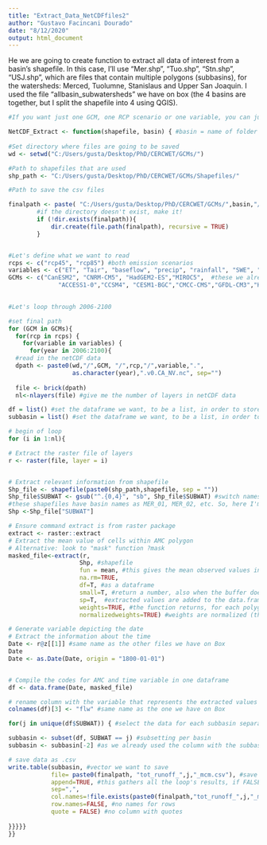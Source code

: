 ---
title: "Extract_Data_NetCDFfiles2"
author: "Gustavo Facincani Dourado"
date: "8/12/2020"
output: html_document
---

He we are going to create function to extract all data of interest from a basin's shapefile.
In this case, I'll use "Mer.shp", "Tuo.shp", "Stn.shp", "USJ.shp", which are files that contain multiple polygons (subbasins), for the watersheds: Merced, Tuolumne, Stanislaus and Upper San Joaquin. I used the file "allbasin_subwatersheds" we have on box (the 4 basins are together, but I split the shapefile into 4 using QGIS).

```{r}
#If you want just one GCM, one RCP scenario or one variable, you can just "mute" (#) the undesired ones in the first lines of this function, before the loop for the years

NetCDF_Extract <- function(shapefile, basin) { #basin = name of folder in which you'll save the data
  
#Set directory where files are going to be saved
wd <- setwd("C:/Users/gusta/Desktop/PhD/CERCWET/GCMs/")

#Path to shapefiles that are used
shp_path <- "C:/Users/gusta/Desktop/PhD/CERCWET/GCMs/Shapefiles/"

#Path to save the csv files

finalpath <- paste( "C:/Users/gusta/Desktop/PhD/CERCWET/GCMs/",basin,"/",GCM,"/",rcp,"/",sep="" )
		#if the directory doesn't exist, make it!
		if (!dir.exists(finalpath)){
			dir.create(file.path(finalpath), recursive = TRUE)
		}


#Let's define what we want to read
rcps <- c("rcp45", "rcp85") #both emission scenarios
variables <- c("ET", "Tair", "baseflow", "precip", "rainfall", "SWE", "runoff", "snow_melt", "snowfall", "tot_runoff")
GCMs <- c("CanESM2", "CNRM-CM5", "HadGEM2-ES","MIROC5",  #these we already have
              "ACCESS1‐0","CCSM4", "CESM1-BGC","CMCC-CMS","GFDL-CM3","HadGEM2-CC")#all 10 GCMs

  
#Let's loop through 2006-2100

#set final path 
for (GCM in GCMs){
  for(rcp in rcps) {
    for(variable in variables) {
      for(year in 2006:2100){
  #read in the netCDF data 
  dpath <- paste0(wd,"/",GCM, "/",rcp,"/",variable,".",
                  as.character(year),".v0.CA_NV.nc", sep="")
  
  file <- brick(dpath)
  nl<-nlayers(file) #give me the number of layers in netCDF data 

df = list() #set the dataframe we want, to be a list, in order to store all results of the loops
subbasin = list() #set the dataframe we want, to be a list, in order to store all results of the loops

# begin of loop
for (i in 1:nl){

# Extract the raster file of layers
r <- raster(file, layer = i)


# Extract relevant information from shapefile
Shp_file <- shapefile(paste0(shp_path,shapefile, sep = ""))
Shp_file$SUBWAT <- gsub("^.{0,4}", "sb", Shp_file$SUBWAT) #switch names in the attribute table of the shp file
#these shapefiles have basin names as MER_01, MER_02, etc. So, here I'm selecting the first 4 digits, and switching them for "sb", so that I can use this attributes later to split the .csv file directly by subbasin, already with the same labels we currently have on Box
Shp <-Shp_file["SUBWAT"]

# Ensure command extract is from raster package
extract <- raster::extract
# Extract the mean value of cells within AMC polygon
# Alternative: look to "mask" function ?mask
masked_file<-extract(r, 
                    Shp, #shapefile
                    fun = mean, #this gives the mean observed values in the region, if fun = NULL, we will have values for each point, with the respective weight for each point
                    na.rm=TRUE, 
                    df=T, #as a dataframe
                    small=T, #return a number, also when the buffer does not include the center of a single cell
                    sp=T,  #extracted values are added to the data.frame
                    weights=TRUE, #the function returns, for each polygon, a matrix with the cell values and the approximate fraction of each cell that is covered by the polygon
                    normalizedweights=TRUE) #weights are normalized (they add up to 1 for each polygon)

# Generate variable depicting the date
# Extract the information about the time
Date <- r@z[[1]] #same name as the other files we have on Box
Date
Date <- as.Date(Date, origin = "1800-01-01")


# Compile the codes for AMC and time variable in one dataframe
df <- data.frame(Date, masked_file)

# rename column with the variable that represents the extracted values
colnames(df)[3] <- "flw" #same name as the one we have on Box 

for(j in unique(df$SUBWAT)) { #select the data for each subbasin separately

subbasin <- subset(df, SUBWAT == j) #subsetting per basin
subbasin <- subbasin[-2] #as we already used the column with the subbasin name, we can remove it

# save data as .csv
write.table(subbasin, #vector we want to save
            file= paste0(finalpath, "tot_runoff_",j,"_mcm.csv"), #save csv files per basin
            append=TRUE, #this gathers all the loop's results, if FALSE we'll have results being overwritten over and over again in the first line
            sep=",",
            col.names=!file.exists(paste0(finalpath,"tot_runoff_",j,"_mcm.csv")), #if we set as TRUE, we'll have headings repeated per each row, in this way we just have one heading
            row.names=FALSE, #no names for rows
            quote = FALSE) #no column with quotes
        
}}}}}
}}

```

